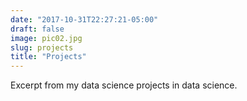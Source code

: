 ```yaml
---
date: "2017-10-31T22:27:21-05:00"
draft: false
image: pic02.jpg
slug: projects
title: "Projects"
---
```


Excerpt from my data science projects in data science.